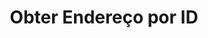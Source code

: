 ---
title: "Obter Endereço por ID"
api: "GET https://regis.app.byefive.com.br/rest/addresses/{id}"
description: "Obtém um endereço específico pelo seu ID"
---